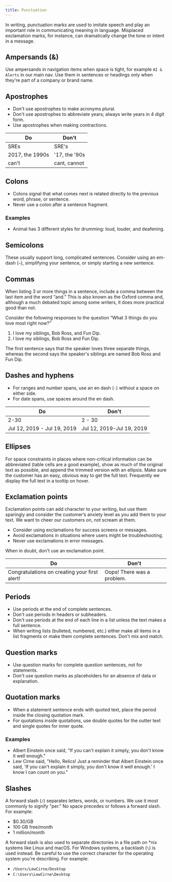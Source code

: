 ```yaml
---
title: Punctuation
---
```


In writing, punctuation marks are used to imitate speech and play an important role in communicating meaning in language. Misplaced exclamation marks, for instance, can dramatically change the tone or intent in a message.

## Ampersands (&)

Use ampersands in navigation items when space is tight, for example `AI & Alerts` in our main nav. Use them in sentences or headings only when they're part of a company or brand name.

## Apostrophes

-   Don't use apostrophes to make acronyms plural.
-   Don't use apostrophes to abbreviate years; always write years in 4 digit form.
-   Use apostrophes when making contractions.

| Do              | Don't          |
| --------------- | -------------- |
| SREs            | SRE's          |
| 2017, the 1990s | \'17, the '90s |
| can't           | cant, cannot   |

## Colons

-   Colons signal that what comes next is related directly to the previous word, phrase, or sentence.
-   Never use a colon after a sentence fragment.

### Examples

-   Animal has 3 different styles for drumming: loud, louder, and deafening.

## Semicolons

These usually support long, complicated sentences. Consider using an em-dash (`—`), simplifying your sentence, or simply starting a new sentence.

## Commas

When listing 3 or more things in a sentence, include a comma between the last item and the word “and.” This is also known as the Oxford comma and, although a much debated topic among some writers, it does more practical good than not.

Consider the following responses to the question “What 3 things do you love most right now?”

1. I love my siblings, Bob Ross, and Fun Dip.
2. I love my siblings, Bob Ross and Fun Dip.

The first sentence says that the speaker loves three separate things, whereas the second says the speaker's siblings are named Bob Ross and Fun Dip.

## Dashes and hyphens

-   For ranges and number spans, use an en dash (`-`) without a space on either side.
-   For date spans, use spaces around the en dash.

| Do                          | Don't                     |
| --------------------------- | ------------------------- |
| 2-30                        | 2 - 30                    |
| Jul 12, 2019 - Jul 19, 2019 | Jul 12, 2019-Jul 19, 2019 |

## Ellipses

For space constraints in places where non-critical information can be abbreviated (table cells are a good example), show as much of the original text as possible, and append the trimmed version with an ellipsis. Make sure the customer has an easy, obvious way to get the full text. Frequently we display the full text in a tooltip on hover.

## Exclamation points

Exclamation points can add character to your writing, but use them sparingly and consider the customer’s anxiety level as you add them to your text. We want to cheer our customers on, not scream at them.

-   Consider using exclamations for success screens or messages.
-   Avoid exclamations in situations where users might be troubleshooting.
-   Never use exclamations in error messages.

When in doubt, don't use an exclamation point.

| Do                                            | Don't                      |
| --------------------------------------------- | -------------------------- |
| Congratulations on creating your first alert! | Oops! There was a problem. |

## Periods

-   Use periods at the end of complete sentences.
-   Don't use periods in headers or subheaders.
-   Don't use periods at the end of each line in a list unless the text makes a full sentence.
-   When writing lists (bulleted, numbered, etc.) either make all items in a list fragments or make them complete sentences. Don't mix and match.

## Question marks

-   Use question marks for complete question sentences, not for statements.
-   Don't use question marks as placeholders for an absence of data or explanation.

## Quotation marks

-   When a statement sentence ends with quoted text, place the period inside the closing quotation mark.
-   For quotations inside quotations, use double quotes for the outter text and single quotes for inner quote.

### Examples

-   Albert Einstein once said, "If you can't explain it simply, you don't know it well enough."
-   Lew Cirne said, "Hello, Relics! Just a reminder that Albert Einstein once said, 'If you can't explain it simply, you don't know it well enough.' I know I can count on you."

## Slashes

A forward slash (`/`) separates letters, words, or numbers. We use it most commonly to signify "per." No space precedes or follows a forward slash. For example:

-   $0.30/GB
-   100 GB free/month
-   1 million/month

A forward slash is also used to separate directories in a file path on *nix systems like Linux and macOS. For Windows systems, a backlash (`\`) is used instead. Be careful to use the correct character for the operating system you're describing. For example:

-   `/Users/LewCirne/Desktop`
-   `C:\Users\LewCirne\Desktop`
